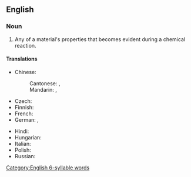 ==English==
{{rfd|en}}

===Noun===
{{wikipedia}}
{{en-noun}}
# {{lb|en|chemistry}} Any of a material's properties that becomes evident during a chemical reaction.

====Translations====
{{trans-top|any of a material's properties that becomes evident during a chemical reaction}}
* Chinese:
*: Cantonese: {{t|yue|化學性質}}, {{t|yue|化学性质|tr=faa3 hok6 sing3 zat1}}
*: Mandarin: {{t+|cmn|化學性質}}, {{t+|cmn|化学性质|tr=huàxué xìngzhì, huàxué xìngzhí}}
* Czech: {{t|cs|chemická vlastnost|f}}
* Finnish: {{t|fi|[[kemiallinen]] [[ominaisuus]]}}
* French: {{t|fr|propriété chimique|f}}
* German: {{t|de|chemische Eigenschaft|f}}, {{t|de|chemische Stoffeigenschaft|f}}
{{trans-mid}}
* Hindi: {{t|hi|रासायनिक गुण|tr=rāsāyanik guṇ|m}}
* Hungarian: {{t|hu|kémiai tulajdonság}}
* Italian: {{t-needed|it}}
* Polish: {{t|pl|właściwość chemiczna|f}}
* Russian: {{t-needed|ru}}
{{trans-bottom}}

[[Category:English 6-syllable words]]